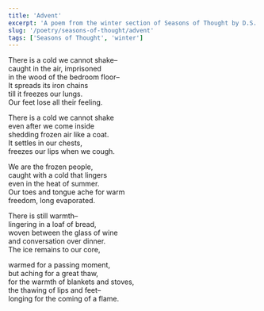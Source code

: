 ```yaml
---
title: 'Advent'
excerpt: 'A poem from the winter section of Seasons of Thought by D.S. Chapman'
slug: '/poetry/seasons-of-thought/advent'
tags: ['Seasons of Thought', 'winter']
---
```


There is a cold we cannot shake–  
caught in the air, imprisoned  
in the wood of the bedroom floor–  
It spreads its iron chains  
till it freezes our lungs.  
Our feet lose all their feeling.

There is a cold we cannot shake  
even after we come inside  
shedding frozen air like a coat.  
It settles in our chests,  
freezes our lips when we cough.

We are the frozen people,  
caught with a cold that lingers  
even in the heat of summer.  
Our toes and tongue ache for warm  
freedom, long evaporated.

There is still warmth–  
lingering in a loaf of bread,  
woven between the glass of wine  
and conversation over dinner.  
The ice remains to our core,

warmed for a passing moment,  
but aching for a great thaw,  
for the warmth of blankets and stoves,  
the thawing of lips and feet–  
longing for the coming of a flame.
